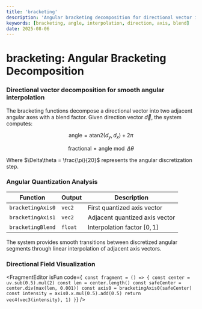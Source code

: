 ```yaml
---
title: 'bracketing'
description: 'Angular bracketing decomposition for directional vector interpolation'
keywords: [bracketing, angle, interpolation, direction, axis, blend]
date: 2025-08-06
---
```



# bracketing: Angular Bracketing Decomposition

### Directional vector decomposition for smooth angular interpolation

The bracketing functions decompose a directional vector into two adjacent angular axes with a blend factor. Given direction vector $\vec{d}$, the system computes:

$$
\text{angle} = \text{atan2}(d_y, d_x) + 2\pi
$$

$$
\text{fractional} = \text{angle} \bmod \Delta\theta
$$

Where $\Delta\theta = \frac{\pi}{20}$ represents the angular discretization step.

### Angular Quantization Analysis

| Function          | Output  | Description                    |
| ----------------- | ------- | ------------------------------ |
| `bracketingAxis0` | `vec2`  | First quantized axis vector    |
| `bracketingAxis1` | `vec2`  | Adjacent quantized axis vector |
| `bracketingBlend` | `float` | Interpolation factor $[0,1]$   |

The system provides smooth transitions between discretized angular segments through linear interpolation of adjacent axis vectors.

### Directional Field Visualization

<FragmentEditor
        isFun
        code={`
const fragment = () => {
        const center = uv.sub(0.5).mul(2)
        const len = center.length()
        const safeCenter = center.div(max(len, 0.001))
        const axis0 = bracketingAxis0(safeCenter)
        const intensity = axis0.x.mul(0.5).add(0.5)
        return vec4(vec3(intensity), 1)
}`}
/>
